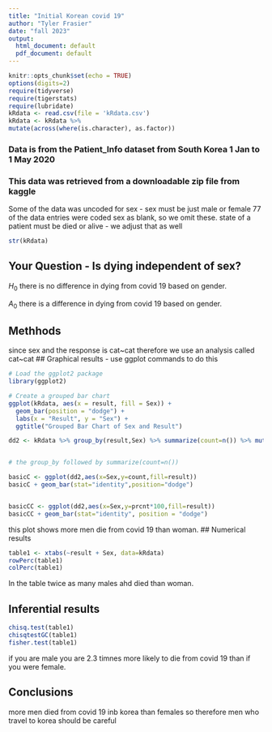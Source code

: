 ```yaml
---
title: "Initial Korean covid 19"
author: "Tyler Frasier"
date: "fall 2023"
output:
  html_document: default
  pdf_document: default
---
```


```r
knitr::opts_chunk$set(echo = TRUE)
options(digits=2)
require(tidyverse)
require(tigerstats)
require(lubridate)
kRdata <- read.csv(file = 'kRdata.csv')
kRdata <- kRdata %>%
mutate(across(where(is.character), as.factor))

```
### Data is from the Patient_Info dataset from South Korea 1 Jan to 1 May 2020
### This data was retrieved from a downloadable zip file from kaggle

Some of the data was uncoded for sex - sex must be just male or female
77 of the data entries were coded sex  as blank, so we omit these.
state of a patient must be died or alive - we adjust that as well   
 
```r
str(kRdata)
```
 
 
## Your Question - Is dying independent of sex?

$H_0$ 
there is no difference in dying from covid 19 based on gender.

$A_0$
there is a difference in dying from covid 19 based on gender.

## Methhods 


since sex and the response is cat~cat therefore we use an analysis called cat~cat
## Graphical results - use ggplot commands to do this  

```r
# Load the ggplot2 package
library(ggplot2)

# Create a grouped bar chart
ggplot(kRdata, aes(x = result, fill = Sex)) +
  geom_bar(position = "dodge") +
  labs(x = "Result", y = "Sex") +
  ggtitle("Grouped Bar Chart of Sex and Result")


```






```r
dd2 <- kRdata %>% group_by(result,Sex) %>% summarize(count=n()) %>% mutate(prcnt=count/sum(count))


# the group_by followed by summarize(count=n())

basicC <- ggplot(dd2,aes(x=Sex,y=count,fill=result))
basicC + geom_bar(stat="identity",position="dodge")


basicCC <- ggplot(dd2,aes(x=Sex,y=prcnt*100,fill=result)) 
basicCC + geom_bar(stat="identity", position = "dodge")
```

this plot shows more men die from covid 19 than woman.
## Numerical results
```r
table1 <- xtabs(~result + Sex, data=kRdata)
rowPerc(table1)
colPerc(table1)
```

In the table twice as many males ahd died than woman.


## Inferential results 
```r
chisq.test(table1)
chisqtestGC(table1)
fisher.test(table1)
```

if you are male you are 2.3 timnes more likely to die from covid 19 than if you were female.


## Conclusions

more men died from covid 19 inb korea than females so therefore men who travel to korea should be careful